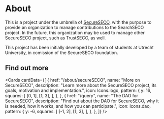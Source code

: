 
# About

This is a project under the umbrella of [SecureSECO](/about/secureSECO), with the purpose to provide an organization to manage contributions to the SearchSECO project. In the future, this organization may be used to manage other SecureSECO project, such as TrustSECO, as well.

This project has been initially developed by a team of students at Utrecht University, in comission of the SecureSECO foundation.

## Find out more

<Cards
  cardData={[
    {
      href: "/about/secureSECO",
      name: "More on SecureSECO",
      description:
        "Learn more about the SecureSECO project, its goals, motivation and implementation.",
      icon: Icons.logo,
      pattern: {
        y: 16,
        squares: [
          [0, 1],
          [1, 3],
        ],
      },
    },
    {
      href: "/query",
      name: "The DAO for SecureSECO",
      description:
        "Find out about the DAO for SecureSECO, why it is needed, how it works, and how you can participate.",
      icon: Icons.dao,
      pattern: {
        y: -6,
        squares: [
          [-1, 2],
          [1, 3],
        ],
      },
    },
  ]}
/>

